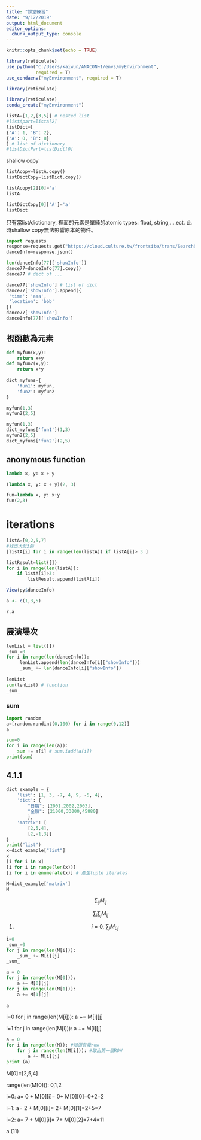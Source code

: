 ```yaml
---
title: "課堂練習"
date: "9/12/2019"
output: html_document
editor_options: 
  chunk_output_type: console
---
```


```r
knitr::opts_chunk$set(echo = TRUE)

library(reticulate)
use_python("C:/Users/kaiwun/ANACON~1/envs/myEnvironment",
           required = T)
use_condaenv("myEnvironment", required = T)
```

```r
library(reticulate)

```

```r
library(reticulate)
conda_create("myEnvironment")
```
```python
listA=[1,2,[3,5]] # nested list
#listApart=listA[2]
listDict=[
{'A': 1, 'B': 2},
{'A': 0, 'B': 8}
] # list of dictionary
#listDictPart=listDict[0]
```

shallow copy
```python
listAcopy=listA.copy()
listDictCopy=listDict.copy()
```

```python
listAcopy[2][0]='a'
listA
```


```python
listDictCopy[0]['A']='a'
listDict
```

只有當list/dictionary, 裡面的元素是單純的atomic types: float, string,....ect. 此時shallow copy無法影響原本的物件。

```python
import requests
response=requests.get("https://cloud.culture.tw/frontsite/trans/SearchShowAction.do?method=doFindTypeJ&category=3")
danceInfo=response.json()
```

```python
len(danceInfo[77]['showInfo'])
dance77=danceInfo[77].copy()
dance77 # dict of ...
```

```python
dance77['showInfo'] # list of dict
dance77['showInfo'].append({
 'time': 'aaa',
 'location': 'bbb'
})
dance77['showInfo']
danceInfo[77]['showInfo']
```

## 視函數為元素

```python
def myfun(x,y):
    return x+y
def myfun2(x,y):
    return x*y
    
dict_myfuns={
    'fun1': myfun,
    'fun2': myfun2
}
```

```python
myfun(1,3)
myfun2(2,5)
```

```python
myfun(1,3)
dict_myfuns['fun1'](1,3)
myfun2(2,5)
dict_myfuns['fun2'](2,5)
```

## anonymous function

```python
lambda x, y: x + y
```

```python
(lambda x, y: x + y)(2, 3)
```

```python
fun=lambda x, y: x+y
fun(2,3)
```

# iterations

```python
listA=[0,2,5,7]
#找出大於3的
[listA[i] for i in range(len(listA)) if listA[i]> 3 ]
```

```python
listResult=list([])
for i in range(len(listA)):
    if listA[i]>3:
        listResult.append(listA[i])
```

```r
View(py$danceInfo)
```

```r
a <- c(1,3,5)
```

```python
r.a
```

## 展演場次

```python
lenList = list([])
_sum_=0
for i in range(len(danceInfo)):
     lenList.append(len(danceInfo[i]["showInfo"]))
     _sum_ += len(danceInfo[i]["showInfo"])
     
lenList
sum(lenList) # function
_sum_
```

### sum

```python
import random
a=[random.randint(0,100) for i in range(0,12)]
a
```

```python
sum=0
for i in range(len(a)):
    sum += a[i] # sum.iadd(a[i])
print(sum)
```

## 4.1.1

```python
dict_example = {
    'list': [1, 3, -7, 4, 9, -5, 4],
    'dict': {
        "日期": [2001,2002,2003],
        "金額": [21000,33000,45880]
        },
    'matrix': [
        [2,5,4],
        [2,-1,3]]
}
print("list")
x=dict_example["list"]
x
[i for i in x]
[i for i in range(len(x))]
[i for i in enumerate(x)] # 產生tuple iterates
```


```python
M=dict_example['matrix']
M
```

$$\sum_{ij}M_{ij}$$

$$\sum_i \sum_j M_{ij}$$


1.
$$i=0,\ \sum_j M_{0j}$$
```python
i=0
_sum_=0
for j in range(len(M[i])):
    _sum_ += M[i][j]
_sum_
```

```python
a = 0
for j in range(len(M[0])):
    a += M[0][j]
for j in range(len(M[1])):
    a += M[1][j]
    
a
```

i=0
for j in range(len(M[i])):
    a += M[i][j]

i=1
for j in range(len(M[i])):
    a += M[i][j]


```python
a = 0
for i in range(len(M)): #知道有幾row
    for j in range(len(M[i])): #取出第一個ROW
        a += M[i][j]
print (a)
```




M[0]=[2,5,4]

range(len(M[0])): 0,1,2

i=0: 
   a= 0 + M[0][i]= 0+ M[0][0]=0+2=2
   
i=1:
   a= 2 + M[0][i]= 2+ M[0][1]=2+5=7
   
i=2:
   a= 7 + M[0][i]= 7+ M[0][2]=7+4=11
   
a (11)
  